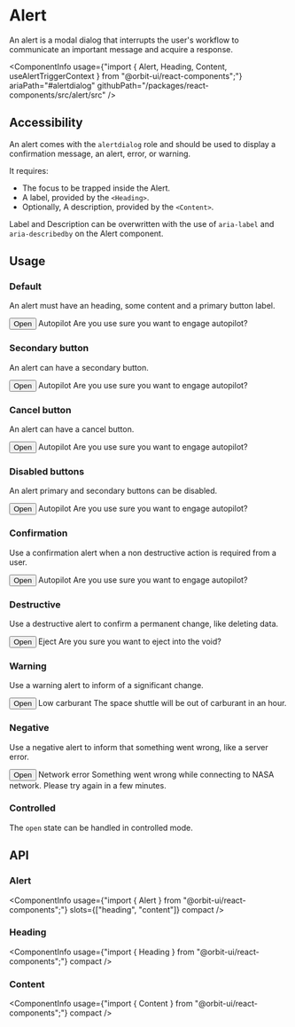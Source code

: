 
<Meta
    title="Components/Alert"
    id="alert"
/>

# Alert

<Tagline>An alert is a modal dialog that interrupts the user's workflow to communicate an important message and acquire a response.</Tagline>

<ComponentInfo
    usage={"import { Alert, Heading, Content, useAlertTriggerContext } from \"@orbit-ui/react-components\";"}
    ariaPath="#alertdialog"
    githubPath="/packages/react-components/src/alert/src"
/>

## Accessibility

An alert comes with the `alertdialog` role and should be used to display a confirmation message, an alert, error, or warning.

It requires:
- The focus to be trapped inside the Alert.
- A label, provided by the `<Heading>`.
- Optionally, A description, provided by the `<Content>`.

Label and Description can be overwritten with the use of `aria-label` and `aria-describedby` on the Alert component.

## Usage

### Default

An alert must have an heading, some content and a primary button label.

<Preview>
    <Story name="default">
        <AlertTrigger>
            <Button>Open</Button>
            <Alert primaryButtonLabel="Yes">
                <Heading>Autopilot</Heading>
                <Content>Are you use sure you want to engage autopilot?</Content>
            </Alert>
        </AlertTrigger>
    </Story>
</Preview>

### Secondary button

An alert can have a secondary button.

<Preview>
    <Story name="secondary button">
        <AlertTrigger>
            <Button>Open</Button>
            <Alert
                primaryButtonLabel="Yes"
                secondaryButtonLabel="Postpone"
            >
                <Heading>Autopilot</Heading>
                <Content>Are you use sure you want to engage autopilot?</Content>
            </Alert>
        </AlertTrigger>
    </Story>
</Preview>

### Cancel button

An alert can have a cancel button.

<Preview>
    <Story name="cancel button">
        <AlertTrigger>
            <Button>Open</Button>
            <Alert
                primaryButtonLabel="Yes"
                cancelButtonLabel="No"
            >
                <Heading>Autopilot</Heading>
                <Content>Are you use sure you want to engage autopilot?</Content>
            </Alert>
        </AlertTrigger>
    </Story>
</Preview>

### Disabled buttons

An alert primary and secondary buttons can be disabled.

<Preview>
    <Story name="disabled buttons">
        <AlertTrigger>
            <Button>Open</Button>
            <Alert
                primaryButtonLabel="Yes"
                primaryButtonDisabled
                secondaryButtonLabel="Postpone"
                secondaryButtonDisabled
            >
                <Heading>Autopilot</Heading>
                <Content>Are you use sure you want to engage autopilot?</Content>
            </Alert>
        </AlertTrigger>
    </Story>
</Preview>

### Confirmation

Use a confirmation alert when a non destructive action is required from a user.

<Preview>
    <Story name="confirmation">
        <AlertTrigger>
            <Button>Open</Button>
            <Alert
                variant="confirmation"
                primaryButtonLabel="Yes"
                cancelButtonLabel="No"
            >
                <Heading>Autopilot</Heading>
                <Content>Are you use sure you want to engage autopilot?</Content>
            </Alert>
        </AlertTrigger>
    </Story>
</Preview>

### Destructive

Use a destructive alert to confirm a permanent change, like deleting data.

<Preview>
    <Story name="destructive">
        <AlertTrigger>
            <Button>Open</Button>
            <Alert
                variant="destructive"
                primaryButtonLabel="Yes"
                cancelButtonLabel="No"
            >
                <Heading>Eject</Heading>
                <Content>Are you sure you want to eject into the void?</Content>
            </Alert>
        </AlertTrigger>
    </Story>
</Preview>

### Warning

Use a warning alert to inform of a significant change.

<Preview>
    <Story name="warning">
        <AlertTrigger>
            <Button>Open</Button>
            <Alert
                variant="warning"
                primaryButtonLabel="Ok"
                secondaryButtonLabel="Diagnose"
            >
                <Heading>Low carburant</Heading>
                <Content>The space shuttle will be out of carburant in an hour.</Content>
            </Alert>
        </AlertTrigger>
    </Story>
</Preview>

### Negative

Use a negative alert to inform that something went wrong, like a server error.

<Preview>
    <Story name="negative">
        <AlertTrigger>
            <Button>Open</Button>
            <Alert
                variant="negative"
                primaryButtonLabel="Retry"
                cancelButtonLabel="Cancel"
            >
                <Heading>Network error</Heading>
                <Content>Something went wrong while connecting to NASA network. Please try again in a few minutes.</Content>
            </Alert>
        </AlertTrigger>
    </Story>
</Preview>

### Controlled

The `open` state can be handled in controlled mode.

<Preview filePath="/alert/docs/ControlledAlert" />

## API

### Alert

<ComponentInfo
    usage={"import { Alert } from \"@orbit-ui/react-components\";"}
    slots={["heading", "content"]}
    compact
/>

<ArgsTable of={InnerAlert} sort="alpha" />

### Heading

<ComponentInfo
    usage={"import { Heading } from \"@orbit-ui/react-components\";"}
    compact
/>

<ArgsTable of={InnerHeading} sort="alpha" />

### Content

<ComponentInfo
    usage={"import { Content } from \"@orbit-ui/react-components\";"}
    compact
/>

<ArgsTable of={InnerContent} sort="alpha" />
